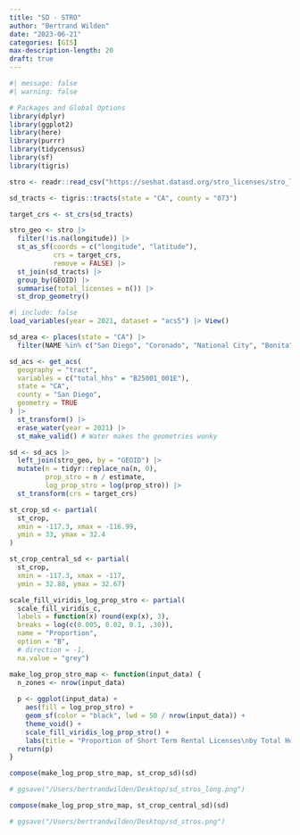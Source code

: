 ```yaml
---
title: "SD - STRO"
author: "Bertrand Wilden"
date: "2023-06-21"
categories: [GIS]
max-description-length: 20
draft: true
---
```



```r
#| message: false
#| warning: false

# Packages and Global Options
library(dplyr)
library(ggplot2)
library(here)
library(purrr)
library(tidycensus)
library(sf)
library(tigris)
```



```r
stro <- readr::read_csv("https://seshat.datasd.org/stro_licenses/stro_licenses_datasd.csv")
```

```r
sd_tracts <- tigris::tracts(state = "CA", county = "073")

target_crs <- st_crs(sd_tracts)
```

```r
stro_geo <- stro |> 
  filter(!is.na(longitude)) |> 
  st_as_sf(coords = c("longitude", "latitude"),
           crs = target_crs,
           remove = FALSE) |>
  st_join(sd_tracts) |> 
  group_by(GEOID) |> 
  summarise(total_licenses = n()) |> 
  st_drop_geometry()
```


```r
#| include: false
load_variables(year = 2021, dataset = "acs5") |> View()

sd_area <- places(state = "CA") |> 
  filter(NAME %in% c("San Diego", "Coronado", "National City", "Bonita", "Chula Vista"))
```




```r
sd_acs <- get_acs(
  geography = "tract",
  variables = c("total_hhs" = "B25001_001E"),
  state = "CA",
  county = "San Diego",
  geometry = TRUE
) |> 
  st_transform() |>
  erase_water(year = 2021) |> 
  st_make_valid() # Water makes the geometries wonky
```


```r
sd <- sd_acs |> 
  left_join(stro_geo, by = "GEOID") |> 
  mutate(n = tidyr::replace_na(n, 0),
         prop_stro = n / estimate,
         log_prop_stro = log(prop_stro)) |> 
  st_transform(crs = target_crs) 
```


```r
st_crop_sd <- partial(
  st_crop, 
  xmin = -117.3, xmax = -116.99,
  ymin = 33, ymax = 32.4
)

st_crop_central_sd <- partial(
  st_crop, 
  xmin = -117.3, xmax = -117,
  ymin = 32.88, ymax = 32.67)
```


```r
scale_fill_viridis_log_prop_stro <- partial(
  scale_fill_viridis_c, 
  labels = function(x) round(exp(x), 3),
  breaks = log(c(0.005, 0.02, 0.1, .30)),
  name = "Proportion",
  option = "B",
  # direction = -1,
  na.value = "grey")
```

```r
make_log_prop_stro_map <- function(input_data) {
  n_zones <- nrow(input_data) 
  
  p <- ggplot(input_data) +
    aes(fill = log_prop_stro) +
    geom_sf(color = "black", lwd = 50 / nrow(input_data)) +
    theme_void() +
    scale_fill_viridis_log_prop_stro() +
    labs(title = "Proportion of Short Term Rental Licenses\nby Total Households per Census Tract")
  return(p)
}
```


```r
compose(make_log_prop_stro_map, st_crop_sd)(sd)

# ggsave("/Users/bertrandwilden/Desktop/sd_stros_long.png")
```

```r
compose(make_log_prop_stro_map, st_crop_central_sd)(sd)

# ggsave("/Users/bertrandwilden/Desktop/sd_stros.png")
```


